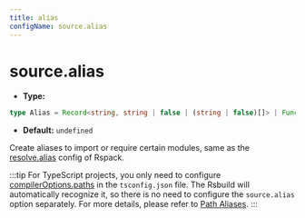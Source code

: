 ```yaml
---
title: alias
configName: source.alias
---
```


# source.alias

- **Type:**

```ts
type Alias = Record<string, string | false | (string | false)[]> | Function;
```

- **Default:** `undefined`

Create aliases to import or require certain modules, same as the [resolve.alias](https://webpack.js.org/configuration/resolve/#resolvealias) config of Rspack.

:::tip
For TypeScript projects, you only need to configure [compilerOptions.paths](https://www.typescriptlang.org/tsconfig#paths) in the `tsconfig.json` file. The Rsbuild will automatically recognize it, so there is no need to configure the `source.alias` option separately. For more details, please refer to [Path Aliases](https://modernjs.dev/en/guides/basic-features/alias.html).
:::


<RsbuildConfig configName="source.alias" />
